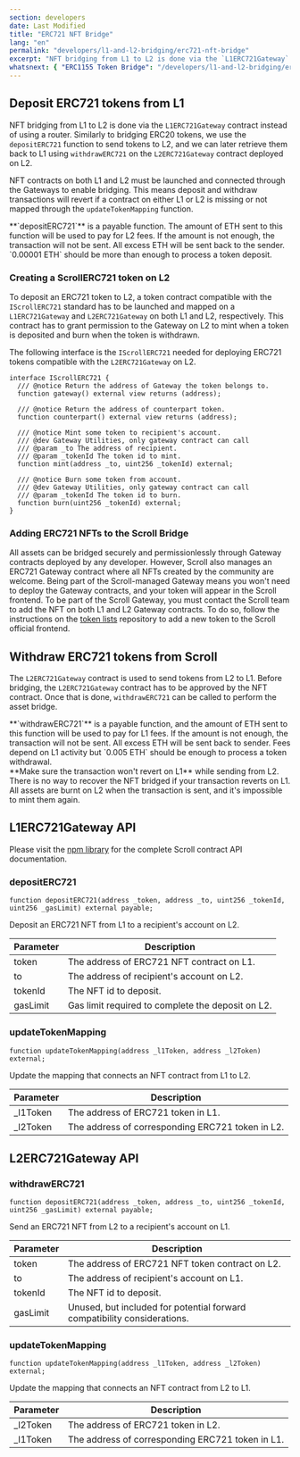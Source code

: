 ```yaml
---
section: developers
date: Last Modified
title: "ERC721 NFT Bridge"
lang: "en"
permalink: "developers/l1-and-l2-bridging/erc721-nft-bridge"
excerpt: "NFT bridging from L1 to L2 is done via the `L1ERC721Gateway` contract instead of using a router."
whatsnext: { "ERC1155 Token Bridge": "/developers/l1-and-l2-bridging/erc1155-token-bridge/" }
---
```



## Deposit ERC721 tokens from L1

NFT bridging from L1 to L2 is done via the `L1ERC721Gateway` contract instead of using a router. Similarly to bridging ERC20 tokens, we use the `depositERC721` function to send tokens to L2, and we can later retrieve them back to L1 using `withdrawERC721` on the `L2ERC721Gateway` contract deployed on L2.

NFT contracts on both L1 and L2 must be launched and connected through the Gateways to enable bridging. This means deposit and withdraw transactions will revert if a contract on either L1 or L2 is missing or not mapped through the `updateTokenMapping` function.

<Aside type="tip" title="">
  **`depositERC721`** is a payable function. The amount of ETH sent to this function will be used to pay for L2 fees. If
  the amount is not enough, the transaction will not be sent. All excess ETH will be sent back to the sender. `0.00001
  ETH` should be more than enough to process a token deposit.
</Aside>

### Creating a ScrollERC721 token on L2

To deposit an ERC721 token to L2, a token contract compatible with the `IScrollERC721` standard has to be launched and mapped on a `L1ERC721Gateway` and `L2ERC721Gateway` on both L1 and L2, respectively. This contract has to grant permission to the Gateway on L2 to mint when a token is deposited and burn when the token is withdrawn.

The following interface is the `IScrollERC721` needed for deploying ERC721 tokens compatible with the `L2ERC721Gateway` on L2.

```solidity
interface IScrollERC721 {
  /// @notice Return the address of Gateway the token belongs to.
  function gateway() external view returns (address);

  /// @notice Return the address of counterpart token.
  function counterpart() external view returns (address);

  /// @notice Mint some token to recipient's account.
  /// @dev Gateway Utilities, only gateway contract can call
  /// @param _to The address of recipient.
  /// @param _tokenId The token id to mint.
  function mint(address _to, uint256 _tokenId) external;

  /// @notice Burn some token from account.
  /// @dev Gateway Utilities, only gateway contract can call
  /// @param _tokenId The token id to burn.
  function burn(uint256 _tokenId) external;
}
```

### Adding ERC721 NFTs to the Scroll Bridge

All assets can be bridged securely and permissionlessly through Gateway contracts deployed by any developer. However, Scroll also manages an ERC721 Gateway contract where all NFTs created by the community are welcome. Being part of the Scroll-managed Gateway means you won't need to deploy the Gateway contracts, and your token will appear in the Scroll frontend. To be part of the Scroll Gateway, you must contact the Scroll team to add the NFT on both L1 and L2 Gateway contracts. To do so, follow the instructions on the [token lists](https://github.com/scroll-tech/token-list) repository to add a new token to the Scroll official frontend.

## Withdraw ERC721 tokens from Scroll

The `L2ERC721Gateway` contract is used to send tokens from L2 to L1. Before bridging, the `L2ERC721Gateway` contract has to be approved by the NFT contract. Once that is done, `withdrawERC721` can be called to perform the asset bridge.

<Aside type="tip" title="">
  **`withdrawERC721`** is a payable function, and the amount of ETH sent to this function will be used to pay for L1
  fees. If the amount is not enough, the transaction will not be sent. All excess ETH will be sent back to sender. Fees
  depend on L1 activity but `0.005 ETH` should be enough to process a token withdrawal.
</Aside>

<Aside type="caution" title="">
  **Make sure the transaction won't revert on L1** while sending from L2. There is no way to recover the NFT bridged if
  your transaction reverts on L1. All assets are burnt on L2 when the transaction is sent, and it's impossible to mint
  them again.
</Aside>

## L1ERC721Gateway API

Please visit the [npm library](https://www.npmjs.com/package/@scroll-tech/contracts?activeTab=code) for the complete Scroll contract API documentation.

### depositERC721

```solidity
function depositERC721(address _token, address _to, uint256 _tokenId, uint256 _gasLimit) external payable;
```

Deposit an ERC721 NFT from L1 to a recipient's account on L2.

| Parameter | Description                                       |
| --------- | ------------------------------------------------- |
| token     | The address of ERC721 NFT contract on L1.         |
| to        | The address of recipient's account on L2.         |
| tokenId   | The NFT id to deposit.                            |
| gasLimit  | Gas limit required to complete the deposit on L2. |

### updateTokenMapping

```solidity
function updateTokenMapping(address _l1Token, address _l2Token) external;
```

Update the mapping that connects an NFT contract from L1 to L2.

| Parameter | Description                                      |
| --------- | ------------------------------------------------ |
| \_l1Token | The address of ERC721 token in L1.               |
| \_l2Token | The address of corresponding ERC721 token in L2. |

## L2ERC721Gateway API

### withdrawERC721

```solidity
function depositERC721(address _token, address _to, uint256 _tokenId, uint256 _gasLimit) external payable;
```

Send an ERC721 NFT from L2 to a recipient's account on L1.

| Parameter | Description                                                              |
| --------- | ------------------------------------------------------------------------ |
| token     | The address of ERC721 NFT token contract on L2.                          |
| to        | The address of recipient's account on L1.                                |
| tokenId   | The NFT id to deposit.                                                   |
| gasLimit  | Unused, but included for potential forward compatibility considerations. |

### updateTokenMapping

```solidity
function updateTokenMapping(address _l1Token, address _l2Token) external;
```

Update the mapping that connects an NFT contract from L2 to L1.

| Parameter | Description                                      |
| --------- | ------------------------------------------------ |
| \_l2Token | The address of ERC721 token in L2.               |
| \_l1Token | The address of corresponding ERC721 token in L1. |
